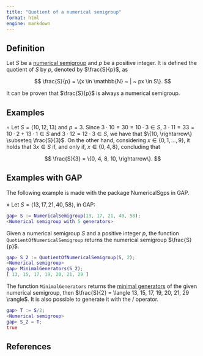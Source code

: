```yaml
---
title: "Quotient of a numerical semigroup"
format: html
engine: markdown
---
```


<!-- Numerical semigroups problem list -->

## Definition

Let $S$ be a [numerical semigroup](Numerical-semigroup.qmd) and $p$ be a positive integer. It is defined the quotient of $S$ by $p$, denoted by $\frac{S}{p}$, as

$$
\frac{S}{p} = \{x \in \mathbb{N} ~ | ~ px \in S\}.
$$

It can be proven that $\frac{S}{p}$ is always a numerical semigroup.

## Examples

$\circ$ Let $S = \langle 10, 12, 13 \rangle$ and $p = 3$. Since $3 \cdot 10 = 30 = 10 \cdot 3 \in S$, $3 \cdot 11 = 33 = 10 \cdot 2 + 13 \cdot 1 \in S$ and $3 \cdot 12 = 12 \cdot 3 \in S$, we have that $\{10, \rightarrow\} \subseteq \frac{S}{3}$. On the other hand, considering $x \in \{0, 1, \ldots, 9\}$, it holds that $3x \in S$ if, and only if, $x \in \{0, 4, 8\}$, concluding that

$$
\frac{S}{3} = \{0, 4, 8, 10, \rightarrow\}.
$$

## Examples with GAP

The following example is made with the package NumericalSgps in GAP.

$\diamond$ Let $S = \langle 13, 17, 21, 40, 58 \rangle$, in GAP:

``` gap
gap> S := NumericalSemigroup(13, 17, 21, 40, 58);
<Numerical semigroup with 5 generators>
```

Given a numerical semigroup $S$ and a positive integer $p$, the function `QuotientOfNumericalSemigroup` returns the numerical semigroup $\frac{S}{p}$.

``` gap
gap> S_2 := QuotientOfNumericalSemigroup(S, 2);
<Numerical semigroup>
gap> MinimalGenerators(S_2);
[ 13, 15, 17, 19, 20, 21, 29 ]
```

The function `MinimalGenerators` returns the [minimal generators](Minimal-set-of-generators.qmd) of the given numerical semigroup, then $\frac{S}{2} = \langle 13, 15, 17, 19, 20, 21, 29 \rangle$. It is also possible to generate it with the $/$ operator.

``` gap
gap> T := S/2;
<Numerical semigroup>
gap> S_2 = T;
true
```

## References
